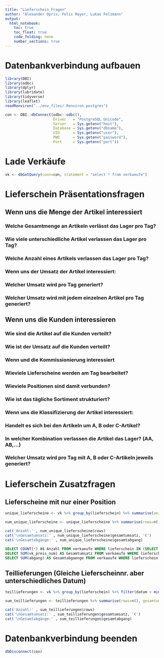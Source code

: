 ```yaml
---
title: "Lieferschein_Fragen"
author: "Alexander Opris, Felix Mayer, Lukas Felzmann"
output:
  html_notebook:
    toc: true
    toc_float: true
    code_folding: none
    number_sections: true
---
```


# Datenbankverbindung aufbauen

```r
library(DBI)
library(odbc)
library(dplyr)
library(lubridate)
library(tidyverse)
library(leaflet)
readRenviron("../env_files/.Renviron.postgres")
```

```r
con <- DBI::dbConnect(odbc::odbc(),
                      Driver   = "PostgreSQL Unicode",
                      Server   = Sys.getenv("host"),
                      Database = Sys.getenv("dbname"),
                      UID      = Sys.getenv("user"),
                      PWD      = Sys.getenv("password"),
                      Port     = Sys.getenv("port"))
```

# Lade Verkäufe
```r
vk <- dbGetQuery(conn=con, statement = "select * from verkaeufe")
```

# Lieferschein Präsentationsfragen
## Wenn uns die Menge der Artikel interessiert
### Welche Gesamtmenge an Artikeln verlässt das Lager pro Tag?
### Wie viele unterschiedliche Artikel verlassen das Lager pro Tag?
### Welche Anzahl eines Artikels verlassen das Lager pro Tag?
### Wenn uns der Umsatz der Artikel interessiert:
### Welcher Umsatz wird pro Tag generiert?
### Welcher Umsatz wird mit jedem einzelnen Artikel pro Tag generiert?

## Wenn uns die Kunden interessieren
### Wie sind die Artikel auf die Kunden verteilt?
### Wie ist der Umsatz auf die Kunden verteilt?
### Wenn und die Kommissionierung interessiert
### Wieviele Lieferscheine werden am Tag bearbeitet?
### Wieviele Positionen sind damit verbunden?
### Wie ist das tägliche Sortiment strukturiert?
### Wenn uns die Klassifizierung der Artikel interessiert:
### Handelt es sich bei den Artikeln um A, B oder C-Artikel?
### In welcher Kombination verlassen die Artikel das Lager? (AA, AB,…)
### Welcher Umsatz wird pro Tag mit A, B oder C-Artikeln jeweils generiert?

# Lieferschein Zusatzfragen
## Lieferscheine mit nur einer Position
```r
unique_lieferscheine <- vk %>% group_by(lieferschein) %>% summarise(anzahl=n(), lf_sum_umsatz=sum(vk_preis_num), lf_sum_abgang=sum(abgang)) %>% filter(anzahl == 1)
```

```r
num_unique_lieferscheine <- unique_lieferscheine %>% summarise(rows=n(), gesamtumsatz=sum(lf_sum_umsatz), gesamtabgang=sum(lf_sum_abgang))

cat('Anzahl:' , num_unique_lieferscheine$rows)
cat('\nGesamtumsatz:' , num_unique_lieferscheine$gesamtumsatz, '€')
cat('\nGesamtabgänge:' , num_unique_lieferscheine$gesamtabgang)
```


```sql
SELECT COUNT(*) AS Anzahl FROM verkaeufe WHERE lieferschein IN (SELECT lieferschein FROM verkaeufe GROUP BY lieferschein HAVING COUNT(*) = 1);
SELECT SUM(vk_preis_num) AS Gesamtumsatz FROM verkaeufe WHERE lieferschein IN (SELECT lieferschein FROM verkaeufe GROUP BY lieferschein HAVING COUNT(*) = 1);
SELECT SUM(abgang) AS Gesamtabgaenge FROM verkaeufe WHERE lieferschein IN (SELECT lieferschein FROM verkaeufe GROUP BY lieferschein HAVING COUNT(*) = 1);
```

## Teillieferungen (Gleiche Lieferscheinnr. aber unterschiedliches Datum)
 
```r
teillieferungen <- vk %>% group_by(lieferschein) %>% filter(datum > min(datum)) %>% summarise(anzahl=n(), lf_sum_umsatz=sum(vk_preis_num), lf_sum_abgang=sum(abgang))

sum_teillieferungen <- teillieferungen %>% summarise(rows=n(), gesamtumsatz=sum(lf_sum_umsatz), gesamtabgang=sum(lf_sum_abgang))

cat('Anzahl:' , sum_teillieferungen$rows)
cat('\nGesamtumsatz:' , sum_teillieferungen$gesamtumsatz, '€')
cat('\nGesamtabgänge:' , sum_teillieferungen$gesamtabgang)
```

# Datenbankverbindung beenden
```r
dbDisconnect(con)
```
